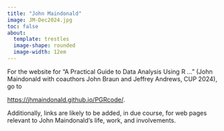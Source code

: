 ```yaml
---
title: "John Maindonald"
image: JM-Dec2024.jpg
toc: false
about: 
  template: trestles
  image-shape: rounded
  image-width: 12em
---
```


For the website for "A Practical Guide to Data Analysis Using R ..." (John Maindonald with coauthors John Braun and Jeffrey Andrews, CUP 2024), go to

[https://](https://quarto.org/docs/websites){.uri}[jhmaindonald.github.io/PGRcode/](https://jhmaindonald.github.io/PGRcode/).

Additionally, links are likely to be added, in due course, for web pages relevant to John Maindonald's life, work, and involvements.
